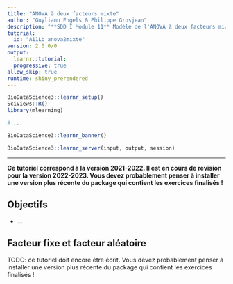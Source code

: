 ```yaml
---
title: "ANOVA à deux facteurs mixte"
author: "Guyliann Engels & Philippe Grosjean"
description: "**SDD I Module 11** Modèle de l'ANOVA à deux facteurs mixte."
tutorial:
  id: "A11Lb_anova2mixte"
version: 2.0.0/0
output:
  learnr::tutorial:
  progressive: true
allow_skip: true
runtime: shiny_prerendered
---
```


```r
BioDataScience3::learnr_setup()
SciViews::R()
library(mlearning)

# ...
```

```r
BioDataScience3::learnr_banner()
```

```r
BioDataScience3::learnr_server(input, output, session)
```

------------------------------------------------------------------------

**Ce tutoriel correspond à la version 2021-2022. Il est en cours de révision pour la version 2022-2023. Vous devez probablement penser à installer une version plus récente du package qui contient les exercices finalisés !**

## Objectifs

-   ...

## Facteur fixe et facteur aléatoire

TODO: ce tutoriel doit encore être écrit. Vous devez probablement penser à installer une version plus récente du package qui contient les exercices finalisés !
